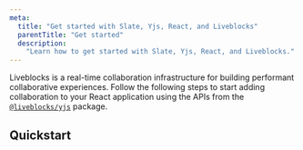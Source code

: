 ```yaml
---
meta:
  title: "Get started with Slate, Yjs, React, and Liveblocks"
  parentTitle: "Get started"
  description:
    "Learn how to get started with Slate, Yjs, React, and Liveblocks."
---
```


Liveblocks is a real-time collaboration infrastructure for building performant
collaborative experiences. Follow the following steps to start adding
collaboration to your React application using the APIs from the
[`@liveblocks/yjs`](/docs/api-reference/liveblocks-yjs) package.

## Quickstart
